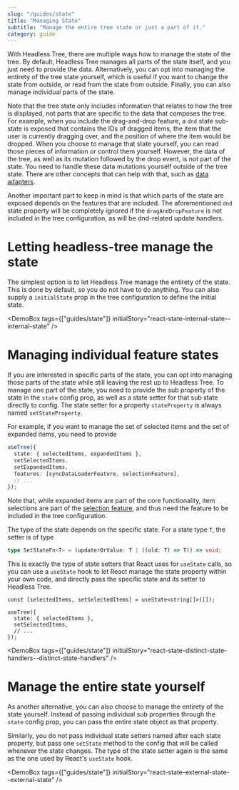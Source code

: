 ```yaml
---
slug: "/guides/state"
title: "Managing State"
subtitle: "Manage the entire tree state or just a part of it."
category: guide
---
```



With Headless Tree, there are multiple ways how to manage the state of the tree. By default, Headless Tree
manages all parts of the state itself, and you just need to provide the data. Alternatively, you can opt into
managing the entirety of the tree state yourself, which is useful if you want to change the state from outside,
or read from the state from outside. Finally, you can also manage individual parts of the state.

Note that the tree state only includes information that relates to how the tree is displayed, not parts
that are specific to the data that composes the tree. For example, when you include the drag-and-drop feature,
a `dnd` state sub-state is exposed that contains the IDs of dragged items, the item that the user is currently dragging
over, and the position of where the item would be dropped. When you choose to manage that state yourself, you can
read those pieces of information or control them yourself. However, the data of the tree, as well as its mutation
followed by the drop event, is not part of the state. You need to handle these data mutations yourself outside of the
tree state. There are other concepts that can help with that, such as [data adapters](/data-adapters/concept).

Another important part to keep in mind is that which parts of the state are exposed depends on the features that
are included. The aforementioned `dnd` state property will be completely ignored if the `dragAndDropFeature` is
not included in the tree configuration, as will be dnd-related update handlers.

# Letting headless-tree manage the state

The simplest option is to let Headless Tree manage the entirety of the state. This is done by default, so you
do not have to do anything. You can also supply a `initialState` prop in the tree configuration to define
the initial state.

<DemoBox tags={["guides/state"]} initialStory="react-state-internal-state--internal-state" />

# Managing individual feature states

If you are interested in specific parts of the state, you can opt into managing those parts of the state while
still leaving the rest up to Headless Tree. To manage one part of the state, you need to provide the sub property
of the state in the `state` config prop, as well as a state setter for that sub state directly to config. The state
setter for a property `stateProperty` is always named `setStateProperty`.

For example, if you want to manage the set of selected items and the set of expanded items, you need to provide

```ts
useTree({
  state: { selectedItems, expandedItems },
  setSelectedItems,
  setExpandedItems,
  features: [syncDataLoaderFeature, selectionFeature],
  // ...
});
```

Note that, while expanded items are part of the core functionality, item selections are part of the
[selection feature](/features/selection), and thus need the feature to be included in the tree configuration.

The type of the state depends on the specific state. For a state type `T`, the setter is of type

```ts
type SetStateFn<T> = (updaterOrValue: T | ((old: T) => T)) => void;
```

This is exactly the type of state setters that React uses for `useState` calls, so you can use a `useState` hook
to let React manage the state property within your own code, and directly pass the specific state and its setter
to Headless Tree.

```tsx
const [selectedItems, setSelectedItems] = useState<string[]>([]);

useTree({
  state: { selectedItems },
  setSelectedItems,
  // ...
});
```

<DemoBox tags={["guides/state"]} initialStory="react-state-distinct-state-handlers--distinct-state-handlers" />

# Manage the entire state yourself

As another alternative, you can also choose to manage the entirety of the state yourself. Instead of passing
individual sub properties through the `state` config prop, you can pass the entire state object as that property.

Similarly, you do not pass individual state setters named after each state property, but pass one `setState` method
to the config that will be called whenever the state changes. The type of the state setter again is the same
as the one used by React's `useState` hook.

<DemoBox tags={["guides/state"]} initialStory="react-state-external-state--external-state" />
